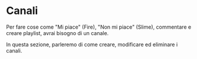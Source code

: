 # Canali

Per fare cose come "Mi piace" (Fire), "Non mi piace" (Slime), commentare e creare playlist, avrai bisogno di un canale.

In questa sezione, parleremo di come creare, modificare ed eliminare i canali.

<CategoryCards/>